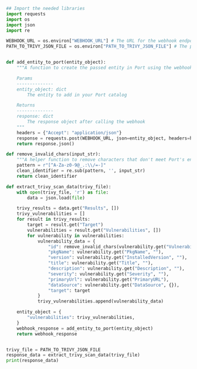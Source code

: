 ```python showLineNumbers
## Import the needed libraries
import requests
import os
import json
import re

WEBHOOK_URL = os.environ["WEBHOOK_URL"] # The URL for the webhook endpoint provided by Port
PATH_TO_TRIVY_JSON_FILE = os.environ["PATH_TO_TRIVY_JSON_FILE"] # The path to the Trivy result.json file relative to the project folder


def add_entity_to_port(entity_object):
    """A function to create the passed entity in Port using the webhook URL

    Params
    --------------
    entity_object: dict
        The entity to add in your Port catalog

    Returns
    --------------
    response: dict
        The response object after calling the webhook
    """
    headers = {"Accept": "application/json"}
    response = requests.post(WEBHOOK_URL, json=entity_object, headers=headers)
    return response.json()

def remove_invalid_chars(input_str):
    """A helper function to remove characters that don't meet Port's entity identifier pattern"""
    pattern = r"[^A-Za-z0-9@_.:\\/=-]"
    clean_identifier = re.sub(pattern, '', input_str)
    return clean_identifier

def extract_trivy_scan_data(trivy_file):
    with open(trivy_file, 'r') as file:
        data = json.load(file)

    trivy_results = data.get("Results", [])
    trivy_vulnerabilities = []
    for result in trivy_results:
        target = result.get("Target")
        vulnerabilities = result.get("Vulnerabilities", [])
        for vulnerability in vulnerabilities:
            vulnerability_data = {
                "id": remove_invalid_chars(vulnerability.get("VulnerabilityID", "") + "-" + vulnerability.get("PkgName", "")),
                "pkgName": vulnerability.get("PkgName", ""),
                "version": vulnerability.get("InstalledVersion", ""),
                "title": vulnerability.get("Title", ""),
                "description": vulnerability.get("Description", ""),
                "severity": vulnerability.get("Severity", ""),
                "primaryUrl": vulnerability.get("PrimaryURL"),
                "dataSource": vulnerability.get("DataSource", {}),
                "target": target
            }
            trivy_vulnerabilities.append(vulnerability_data)

    entity_object = {
        "vulnerabilities": trivy_vulnerabilities,
    }
    webhook_response = add_entity_to_port(entity_object)
    return webhook_response


trivy_file = PATH_TO_TRIVY_JSON_FILE
response_data = extract_trivy_scan_data(trivy_file)
print(response_data)
```
